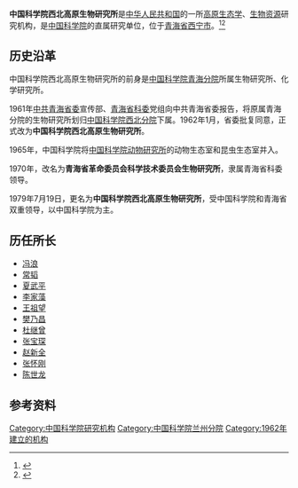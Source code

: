 '''中国科学院西北高原生物研究所'''是[[中华人民共和国|中华人民共和国]]的一所[[高原|高原]][[生态学|生态学]]、[[生物资源|生物资源]]研究机构，是[[中国科学院|中国科学院]]的直属研究单位，位于[[青海省|青海省]][[西宁市|西宁市]]。<ref>{{Cite book|title=20世纪中国学术大典 • 生物学|author=钱迎倩, 王亚辉主编; 祁国荣副主编|publisher=福建教育出版社|year=2004|isbn=|location=福州|pages=}}</ref><ref>{{Cite web|title=历史沿革|url=http://www.nwipb.cas.cn/gkjj/lsyg/|accessdate=2020-08-19|work=中国科学院西北高原生物研究所|archive-date=2020-05-15|archive-url=https://web.archive.org/web/20200515151552/http://www.nwipb.cas.cn/gkjj/lsyg/|dead-url=no}}</ref>

== 历史沿革 ==
中国科学院西北高原生物研究所的前身是[[中国科学院青海分院|中国科学院青海分院]]所属生物研究所、化学研究所。

1961年[[中共青海省委|中共青海省委]]宣传部、[[青海省科委|青海省科委]]党组向中共青海省委报告，将原属青海分院的生物研究所划归[[中国科学院西北分院|中国科学院西北分院]]下属。1962年1月，省委批复同意，正式改为'''中国科学院西北高原生物研究所'''。

1965年，中国科学院将[[中国科学院动物研究所|中国科学院动物研究所]]的动物生态室和昆虫生态室并入。

1970年，改名为'''青海省革命委员会科学技术委员会生物研究所'''，隶属青海省科委领导。

1979年7月19日，更名为'''中国科学院西北高原生物研究所'''，受中国科学院和青海省双重领导，以中国科学院为主。

== 历任所长 ==
* [[冯浪|冯浪]]
* [[常韬|常韬]]
* [[夏武平|夏武平]]
* [[李家藻|李家藻]]
* [[王祖望_(动物学家)|王祖望]]{{notetag|name=王祖望|1=[http://www.ioz.ac.cn/lsyg/ld/201810/t20181019_5144665.html 王祖望]，[[中国科学院动物研究所|中国科学院动物研究所]]研究员，曾任所长（1991-1999）。}}
* [[樊乃昌|樊乃昌]]
* [[杜继曾|杜继曾]]
* [[张宝琛|张宝琛]]
* [[赵新全|赵新全]]
* [[张怀刚|张怀刚]]
* [[陈世龙|陈世龙]]
{{NoteFoot}}

== 参考资料 ==
{{reflist}}

[[Category:中国科学院研究机构|Category:中国科学院研究机构]]
[[Category:中国科学院兰州分院|Category:中国科学院兰州分院]]
[[Category:1962年建立的机构|Category:1962年建立的机构]]